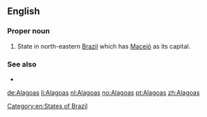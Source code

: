 ==English==

===Proper noun===
{{en-proper noun}}

# State in north-eastern [[Brazil]] which has [[Maceió]] as its capital.

===See also===
* {{projectlink|pedia}}

[[Category:en:States of Brazil]]

[[de:Alagoas]]
[[li:Alagoas]]
[[nl:Alagoas]]
[[no:Alagoas]]
[[pt:Alagoas]]
[[zh:Alagoas]]